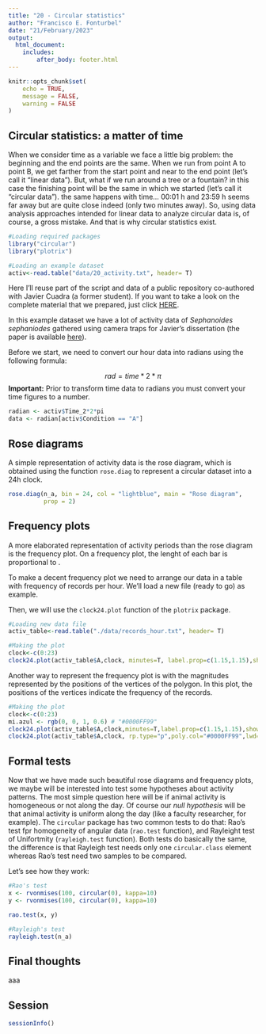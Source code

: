 ```yaml
---
title: "20 - Circular statistics"
author: "Francisco E. Fonturbel"
date: "21/February/2023"
output: 
  html_document:
    includes:
        after_body: footer.html
---
```


```r
knitr::opts_chunk$set(
	echo = TRUE,
	message = FALSE,
	warning = FALSE
)
```

## Circular statistics: a matter of time

When we consider time as a variable we face a little big problem: the beginning and the end points are the same. When we run from point A to point B, we get farther from the start point and near to the end point (let's call it "linear data"). But, what if we run around a tree or a fountain? in this case the finishing point will be the same in which we started (let's call it "circular data"). the same happens with time... 00:01 h and 23:59 h seems far away but are quite close indeed (only two minutes away). So, using data analysis approaches intended for linear data to analyze circular data is, of course, a gross mistake. And that is why circular statistics exist.


```r
#Loading required packages
library("circular")
library("plotrix")

#Loading an example dataset
activ<-read.table("data/20_activity.txt", header= T)
```

Here I'll reuse part of the script and data of a public repository co-authored with Javier Cuadra (a former student). If you want to take a look on the complete material that we prepared, just click [HERE](https://github.com/fonturbel-lab/AnimActivity).

In this example dataset we have a lot of activity data of _Sephanoides sephaniodes_ gathered using camera traps for Javier's dissertation (the paper is available [here](https://link.springer.com/article/10.1007/s10530-021-02519-2)).

Before we start, we need to convert our hour data into radians using the following formula:

$$
rad=time*2*{\pi}
$$
**Important:** Prior to transform time data to radians you must convert your time figures to a number.

```r
radian <- activ$Time_2*2*pi
data <- radian[activ$Condition == "A"]
```

## Rose diagrams

A simple representation of activity data is the rose diagram, which is obtained using the function `rose.diag` to represent a circular dataset into a 24h clock.

```r
rose.diag(n_a, bin = 24, col = "lightblue", main = "Rose diagram", 
          prop = 2)
```

## Frequency plots

A more elaborated representation of activity periods than the rose diagram is the frequency plot. On a frequency plot, the lenght of each bar is proportional to .

To make a decent frequency plot we need to arrange our data in a table with frequency of records per hour. We'll load a new file (ready to go) as example.

Then, we will use the `clock24.plot` function of the `plotrix` package.

```r
#Loading new data file
activ_table<-read.table("./data/records_hour.txt", header= T)

#Making the plot
clock<-c(0:23) 
clock24.plot(activ_table$A,clock, minutes=T, label.prop=c(1.15,1.15),show.grid.labels = 3,  show.grid=T, grid.bg="white", grid.left=T,grid.col="black",rad.col="black", rp.type="r",lwd=5,line.col="blue",lty=1, main="",add=F)
```

Another way to represent the frequency plot is with the magnitudes represented by the positions of the vertices of the polygon. In this plot, the positions of the vertices indicate the frequency of the records.

```r

#Making the plot
clock<-c(0:23) 
mi.azul <- rgb(0, 0, 1, 0.6) # "#0000FF99"
clock24.plot(activ_table$A,clock,minutes=T,label.prop=c(1.15,1.15),show.grid.labels = 3, rp.type="s",point.symbols=16,point.col="#0000FF99",add=F)
clock24.plot(activ_table$A,clock, rp.type="p",poly.col="#0000FF99",lwd=4,line.col="#0000FF99",lty=1, main="",add=T) 


```


## Formal tests

Now that we have made such beautiful rose diagrams and frequency plots, we maybe will be interested into test some hypotheses about activity patterns. The most simple question here will be if animal activity is homogeneous or not along the day. Of course our _null hypothesis_ will be that animal activity is uniform along the day (like a faculty researcher, for example). The `circular` package has two common tests to do that: Rao's test fpr homogeneity of angular data (`rao.test` function), and Rayleight test of Unifortmity (`rayleigh.test` function). Both tests do basically the same, the difference is that Rayleigh test needs only one `circular.class` element whereas Rao's test need two samples to be compared.

Let's see how they work:

```r
#Rao's test
x <- rvonmises(100, circular(0), kappa=10)
y <- rvonmises(100, circular(0), kappa=10)

rao.test(x, y)

#Rayleigh's test
rayleigh.test(n_a)
```


## Final thoughts

aaa


## Session

```r
sessionInfo()
```